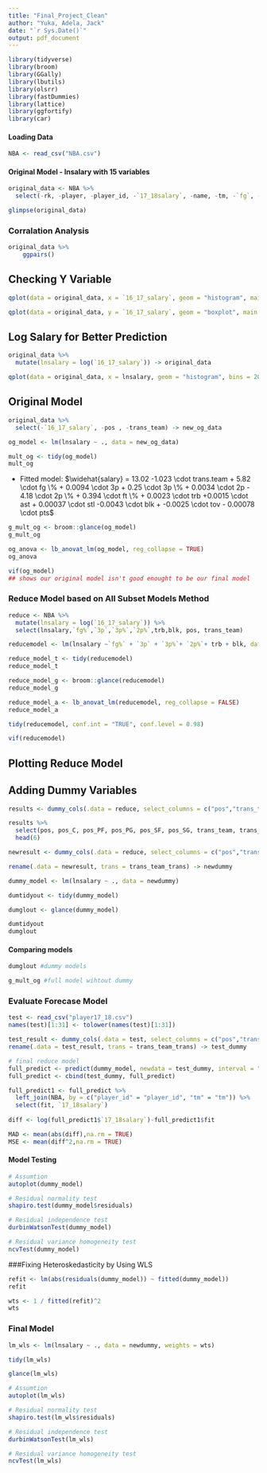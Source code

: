 ```yaml
---
title: "Final_Project_Clean"
author: "Yuka, Adela, Jack"
date: "`r Sys.Date()`"
output: pdf_document
---
```


```r
library(tidyverse)
library(broom)
library(GGally)
library(lbutils)
library(olsrr)
library(fastDummies)
library(lattice)
library(ggfortify)
library(car)
```

#### Loading Data 
```r
NBA <- read_csv("NBA.csv")
```

#### Original Model - lnsalary with 15 variables


```r
original_data <- NBA %>% 
  select(-rk, -player, -player_id, -`17_18salary`, -name, -tm, -`fg`, -`fga`, -`3pa`, -`2pa`, -ft, -fta, -g, -gs, -`efg%`, -mp, -orb, - drb, -pf, -age)

glimpse(original_data)
```

### Corralation Analysis
```r
original_data %>%
    ggpairs()
```

## Checking Y Variable 
```r
qplot(data = original_data, x = `16_17_salary`, geom = "histogram", main = "Distribution of 2016-2017 Salary", bins = 20, color = I("black"), fill = I("blue"))
```

```r
qplot(data = original_data, y = `16_17_salary`, geom = "boxplot", main = "Distribution of 2016-2017 Salary")

```
## Log Salary for Better Prediction 
```r
original_data %>%
  mutate(lnsalary = log(`16_17_salary`)) -> original_data
```
 
```r
qplot(data = original_data, x = lnsalary, geom = "histogram", bins = 20, color = I("black"), fill = I("blue"), main = "Distribution of ln(2016-2017 Salary)")
```

## Original Model

```r

original_data %>% 
  select(-`16_17_salary`, -pos , -trans_team) -> new_og_data

og_model <- lm(lnsalary ~ ., data = new_og_data)

mult_og <- tidy(og_model)
mult_og
```

 * Fitted model:  $\widehat{salary} = 13.02 -1.023 \cdot trans.team + 5.82 \cdot fg \% + 0.0094 \cdot 3p + 0.25 \cdot 3p \% + 0.0034 \cdot 2p - 4.18 \cdot 2p \% + 0.394 \cdot ft \% + 0.0023 \cdot trb +0.0015 \cdot ast + 0.00037 \cdot stl -0.0043 \cdot blk + -0.0025 \cdot tov - 0.00078 \cdot pts$
 
```r
g_mult_og <- broom::glance(og_model)
g_mult_og
```

```r
og_anova <- lb_anovat_lm(og_model, reg_collapse = TRUE)
og_anova
```

```r
vif(og_model)
## shows our original model isn't good enought to be our final model
```


### Reduce Model based on All Subset Models Method
```r
reduce <- NBA %>% 
  mutate(lnsalary = log(`16_17_salary`)) %>% 
  select(lnsalary,`fg%`,`3p`,`3p%`,`2p%`,trb,blk, pos, trans_team)

```

```r
reducemodel <- lm(lnsalary ~`fg%` + `3p` + `3p%`+ `2p%`+ trb + blk, data = new_og_data)

reduce_model_t <- tidy(reducemodel) 
reduce_model_t
```


```r
reduce_model_g <- broom::glance(reducemodel)
reduce_model_g
```


```r
reduce_model_a <- lb_anovat_lm(reducemodel, reg_collapse = FALSE)
reduce_model_a
```


```r
tidy(reducemodel, conf.int = "TRUE", conf.level = 0.98)
```


```r
vif(reducemodel)
```

## Plotting Reduce Model 


## Adding Dummy Variables
```r
results <- dummy_cols(.data = reduce, select_columns = c("pos","trans_team"))

results %>%
  select(pos, pos_C, pos_PF, pos_PG, pos_SF, pos_SG, trans_team, trans_team_none, trans_team_trans) %>%
  head(6)

newresult <- dummy_cols(.data = reduce, select_columns = c("pos","trans_team"), remove_selected_columns = TRUE)

rename(.data = newresult, trans = trans_team_trans) -> newdummy

dummy_model <- lm(lnsalary ~ ., data = newdummy)
```


```r
dumtidyout <- tidy(dummy_model)

dumglout <- glance(dummy_model)

dumtidyout
dumglout
```
#### Comparing models

```r
dumglout #dummy models
```

```r
g_mult_og #full model wihtout dummy
```

### Evaluate Forecase Model

```r
test <- read_csv("player17_18.csv")
names(test)[1:31] <- tolower(names(test)[1:31])

test_result <- dummy_cols(.data = test, select_columns = c("pos","trans_team"), remove_selected_columns = TRUE)
rename(.data = test_result, trans = trans_team_trans) -> test_dummy

# final reduce model
full_predict <- predict(dummy_model, newdata = test_dummy, interval = "confidence", level = 0.95)
full_predict <- cbind(test_dummy, full_predict)

full_predict1 <- full_predict %>% 
  left_join(NBA, by = c("player_id" = "player_id", "tm" = "tm")) %>% 
  select(fit, `17_18salary`)
  
diff <- log(full_predict1$`17_18salary`)-full_predict1$fit

MAD <- mean(abs(diff),na.rm = TRUE)
MSE <- mean(diff^2,na.rm = TRUE)

```

#### Model Testing

```r
# Assumtion
autoplot(dummy_model)

# Residual normality test
shapiro.test(dummy_model$residuals)

# Residual independence test
durbinWatsonTest(dummy_model)

# Residual variance homogeneity test
ncvTest(dummy_model)
```

###Fixing Heteroskedasticity by Using WLS

```r
refit <- lm(abs(residuals(dummy_model)) ~ fitted(dummy_model))
refit
```


```r
wts <- 1 / fitted(refit)^2
wts
```

### Final Model
```r
lm_wls <- lm(lnsalary ~ ., data = newdummy, weights = wts)

tidy(lm_wls)

```


```r

glance(lm_wls)

```


```r
# Assumtion
autoplot(lm_wls)

# Residual normality test
shapiro.test(lm_wls$residuals)

# Residual independence test
durbinWatsonTest(lm_wls)

# Residual variance homogeneity test
ncvTest(lm_wls)


```

